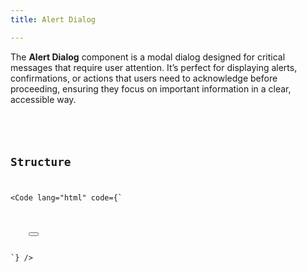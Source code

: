 ```yaml
---
title: Alert Dialog

---
```


The **Alert Dialog** component is a modal dialog designed for critical messages that require user attention. It’s perfect for displaying alerts, confirmations, or actions that users need to acknowledge before proceeding, ensuring they focus on important information in a clear, accessible way.

<ComponentDemo label="Alert dialog demo">
    <AlertDialog slot="preview" />
    <Code 
        slot="code" 
        lang="html" 
        code={AlertDialogCode} 
    />
</ComponentDemo>

## Structure

<Code lang="html" code={`
<div x-data="alertDialog">
    <button x-ref="trigger"></button>
    <template x-teleport="body">
        <div x-ref="wrapper" x-bind="wrapperProps">
            <div x-ref="backdrop" x-bind="backdropProps"></div>
            <div x-ref="content" x-bind="contentProps">
                <h2 x-ref="title"></h2>
                <p x-ref="description"></p>
                <button x-bind="closeProps"></button>
                <button @click="closeDialog();"></button>
            </div>
        </div>
    </template>
</div>
`} />